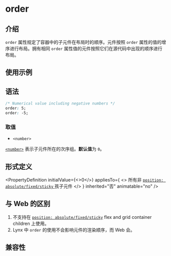 # order

## 介绍

`order` 属性规定了容器中的子元件在布局时的顺序。元件按照 `order` 属性的值的增序进行布局。拥有相同 `order` 属性值的元件按照它们在源代码中出现的顺序进行布局。

## 使用示例


<Go
  example="css-api"
  defaultFile="src/order/App.tsx"
  img="https://lf-lynx.tiktok-cdns.com/obj/lynx-artifacts-oss-sg/lynx-website/assets/doc/css/order.jpg"
  entry="src/order"
  defaultEntryFile="dist/order.lynx.bundle"
/>

## 语法

```css
/* Numerical value including negative numbers */
order: 5;
order: -5;
```

### 取值

- `<number>`

[`<number>`](/api/css/data-type/number.mdx) 表示子元件所在的次序组。**默认值**为 `0`。

## 形式定义


<PropertyDefinition
  initialValue={<>0</>}
  appliesTo={
    <>
      所有非
      <a href="/api/css/properties/position.mdx">
        <code>position: absolute/fixed/sticky</code>
      </a>
      孩子元件
    </>
  }
  inherited="否"
  animatable="no"
/>

## 与 Web 的区别

1. 不支持在 [`position: absolute/fixed/sticky`](./position.mdx) flex and grid container children 上使用。
2. Lynx 中 `order` 的使用不会影响元件的渲染顺序，而 Web 会。

## 兼容性


<LegacyCompatTable metadata="css/properties/order" />
